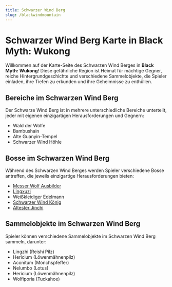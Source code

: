 ```yaml
---
title: Schwarzer Wind Berg
slug: /blackwindmountain
---
```


# Schwarzer Wind Berg Karte in Black Myth: Wukong

Willkommen auf der Karte-Seite des Schwarzen Wind Berges in **Black Myth: Wukong**! Diese gefährliche Region ist Heimat für mächtige Gegner, reiche Hintergrundgeschichte und verschiedene Sammelobjekte, die Spieler einladen, ihre Tiefen zu erkunden und ihre Geheimnisse zu enthüllen.

## Bereiche im Schwarzen Wind Berg

Der Schwarze Wind Berg ist in mehrere unterschiedliche Bereiche unterteilt, jeder mit eigenen einzigartigen Herausforderungen und Gegnern:

- Wald der Wölfe
- Bambushain
- Alte Guanyin-Tempel
- Schwarzer Wind Höhle

## Bosse im Schwarzen Wind Berg

Während des Schwarzen Wind Berges werden Spieler verschiedene Bosse antreffen, die jeweils einzigartige Herausforderungen bieten:

- [Messer Wolf Ausbilder](/docs/blackwindking)
- [Lingxuzi](/docs/lingxuzi)
- Weißkleidiger Edelmann
- [Schwarzer Wind König](/docs/blackwindking)
- [Ältester Jinchi](/docs/elderjinchi)

## Sammelobjekte im Schwarzen Wind Berg

Spieler können verschiedene Sammelobjekte im Schwarzen Wind Berg sammeln, darunter:

- Lingzhi (Reishi Pilz)
- Hericium (Löwenmähnenpilz)
- Aconitum (Mönchspfeffer)
- Nelumbo (Lotus)
- Hericium (Löwenmähnenpilz)
- Wolfiporia (Tuckahoe)
